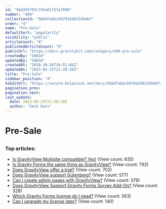 ```yaml
---
id: "5bd345f92c7d3a01757a7698"
number: "499"
collectionId: "566dfabbc6979143615564bf"
order: "4"
name: "Pre-Sale"
defaultSort: "popularity"
visibility: "public"
articleCount: "8"
publishedArticleCount: "8"
publicUrl: "https://docs.gravitykit.com/category/499-pre-sale"
createdBy: "59634"
updatedBy: "59634"
createdAt: "2018-10-26T16:51:05Z"
updatedAt: "2023-02-23T21:20:28Z"
title: "Pre-Sale"
sidebar_position: "4"
hsEditUrl: "https://secure.helpscout.net/docs/566dfabbc6979143615564bf/article/5bd345f92c7d3a01757a7698"
pagination_prev: 
pagination_next: 
last_update:
  date: 2023-02-23T21:20:28Z
  author: "Zack Katz"
---
```


# Pre-Sale

## 

### Top articles: 

- [Is GravityView Multisite compatible? Yes!](440-is-gravityview-multisite-compatible-yes) (View count: 835)
- [Is Gravity Forms the same thing as GravityView?](458-is-gravity-forms-the-same-thing-as-gravityview) (View count: 792)
- [Does GravityView offer a trial?](498-gravityview-trial) (View count: 702)
- [Does GravityView support Gutenberg?](526-does-gravityview-support-gutenberg) (View count: 577)
- [Can I create admin pages with GravityView?](622-can-i-create-admin-pages) (View count: 378)
- [Does GravityView Support Gravity Forms Survey Add-On?](723-does-gravityview-support-gravity-forms-survey-add-on) (View count: 328)
- [Which Gravity Forms license do I need?](623-which-gravity-forms-license) (View count: 263)
- [Can I upgrade my license later?](731-can-i-upgrade-my-license-later) (View count: 140)


